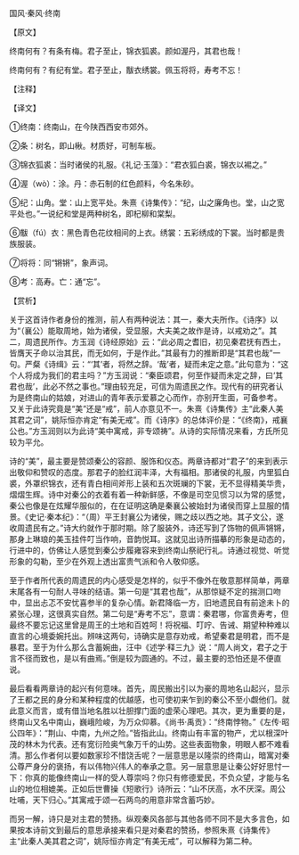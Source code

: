 

国风·秦风·终南

【原文】

终南何有？有条有梅。君子至止，锦衣狐裘。颜如渥丹，其君也哉！

终南何有？有纪有堂。君子至止，黻衣绣裳。佩玉将将，寿考不忘！

【注释】

【译文】

①终南：终南山，在今陕西西安市郊外。

②条：树名，即山楸。材质好，可制车板。

③锦衣狐裘：当时诸侯的礼服。《礼记·玉藻》：“君衣狐白裘，锦衣以裼之。”

④渥（wò）：涂。丹：赤石制的红色颜料，今名朱砂。

⑤纪：山角。堂：山上宽平处。朱熹《诗集传》：“纪，山之廉角也。堂，山之宽平处也。”一说纪和堂是两种树名，即杞柳和棠梨。

⑥黻（fú）衣：黑色青色花纹相间的上衣。绣裳：五彩绣成的下裳。当时都是贵族服装。

⑦将将：同“锵锵”，象声词。

⑧考：高寿。亡：通“忘”。

【赏析】

关于这首诗作者身份的推测，前人有两种说法：其一，秦大夫所作。《诗序》以为“（襄公）能取周地，始为诸侯，受显服，大夫美之故作是诗，以戒劝之”。其二，周遗民所作。方玉润《诗经原始》云：“此必周之耆旧，初见秦君抚有西土，皆膺天子命以治其民，而无如何，于是作此。”其最有力的推断即是“其君也哉”一句。严粲《诗缉》云：“‘其’者，将然之辞。‘哉’者，疑而未定之意。”此句意为：“这个人将成为我们的君主吗？”方玉润说：“秦臣颂君，何至作疑而未定之辞，曰‘其君也哉’，此必不然之事也。”理由较充足，可信为周遗民之作。现代有的研究者认为是终南山的姑娘，对进山的青年表示爱慕之心而作，亦别开生面，可备参考。　又关于此诗究竟是“美”还是“戒”，前人亦意见不一。朱熹《诗集传》主“此秦人美其君之词”，姚际恒亦肯定“有美无戒”。而《诗序》的总体评价是：“《终南》，戒襄公也。”方玉润则以为此诗“美中寓戒，非专颂祷”。从诗的实际情况来看，方氏所见较为平允。

诗的“美”，最主要是赞颂秦公的容颜、服饰和仪态。两章诗都对“君子”的来到表示出敬仰和赞叹的态度。那君子的脸红润丰泽，大有福相。那诸侯的礼服，内里狐白裘，外罩织锦衣，还有青白相间斧形上装和五次斑斓的下裳，无不显得精美华贵，熠熠生辉。诗中对秦公的衣着有着一种新鲜感，不像是司空见惯习以为常的感觉，秦公也像是在炫耀华服似的，在在证明这确是秦襄公被始封为诸侯而穿上显服的情景。《史记·秦本纪》：“（周）平王封襄公为诸侯，赐之歧以西之地。其子文公，遂收周遗民有之。”诗大约就作于那时期。除了服装外，诗还写到了饰物的佩声锵锵，那身上琳琅的美玉挂件叮当作响，音韵悦耳。这就见出诗所描摹的形象是动态的，行进中的，仿佛让人感觉到秦公步履雍容来到终南山祭祀行礼。诗通过视觉、听觉形象的勾勒，至少在外观上透出富贵气派和令人敬仰感。

至于作者所代表的周遗民的内心感受是怎样的，似乎不像外在敬意那样简单，两章末尾各有一句耐人寻味的结语。第一句是“其君也哉”，从那惊疑不定的揣测口吻中，显出忐忑不安忧喜参半的复杂心情。新君降临一方，旧地遗民自有前途未卜的紧张心理，这很真实自然。第二句是“寿考不忘”，意谓：秦君哪，你富贵寿考，但最终不要忘记这里曾是周王的土地和百姓呵！将祝福、叮咛、告诫、期望种种难以直言的心境委婉托出。辨味这两句，诗确实是意存劝戒，希望秦君是明君，而不是暴君。至于为什么那么含蓄婉曲，汪中《述学·释三九》说：“周人尚文，君子之于言不径而致也，是以有曲焉。”倒是较为圆通的。不过，最主要的恐怕还是不便直说。

最后看看两章诗的起兴有何意味。首先，周民搬出引以为豪的周地名山起兴，显示了王都之民的身分和某种程度的优越感，也可使初来乍到的秦公不至小觑他们。就此意义而言，或有借当地名胜以壮胆撑门面的虚荣心理吧。其次，更为重要的是，终南山又名中南山，巍峨险峻，为万众仰慕。《尚书·禹贡》：“终南悖物。”《左传·昭公四年》：“荆山、中南，九州之险。”皆指此山。终南山有丰富的物产，尤以根深叶茂的林木为代表。还有宽衍险奥气象万千的山势。这些表面物象，明眼人都不难看清。那么作者何以要如数家珍不惜饶舌呢？一层意思是以隆崇的终南山，暗寓对秦公尊严身分的褒扬，有以伟物兴伟人的奉承之意。另一层意思是让秦公好好思忖一下：你真的能像终南山一样的受人尊崇吗？你只有修德爱民，不负众望，才能与名山的地位相媲美。正如后世曹操《短歌行》诗所云：“山不厌高，水不厌深。周公吐哺，天下归心。”其寓戒于颂一石两鸟的用意非常含蓄巧妙。

而另一解，诗只是对主君的赞扬。纵观秦风各部与其他各师不同不是大多言色，如果按本诗前文到最后的意思承接来看只是对秦君的赞扬，参照朱熹《诗集传》主“此秦人美其君之词”，姚际恒亦肯定“有美无戒”，可以解释为第二种。

